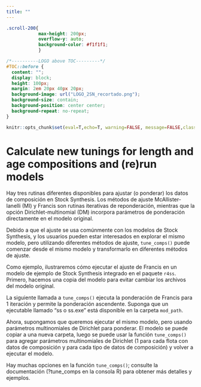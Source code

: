 ---
title: ""
---


```{css,echo=FALSE}
.scroll-200{
            max-height: 200px; 
            overflow-y: auto; 
            background-color: #f1f1f1;
            }
```


```{css,echo=FALSE}
/*----------LOGO above TOC---------*/
#TOC::before {
  content: "";
  display: block;
  height: 100px;
  margin: 2em 20px 40px 20px;
  background-image: url("LOGO_2SN_recortado.png");
  background-size: contain;
  background-position: center center;
  background-repeat: no-repeat;
}
```



```{r global-options, include=FALSE}
knitr::opts_chunk$set(eval=T,echo=T, warning=FALSE, message=FALSE,class.output="scroll-200")
```


# Calculate new tunings for length and age compositions and (re)run models

Hay tres rutinas diferentes disponibles para ajustar (o ponderar) los datos de composición en Stock Synthesis. Los métodos de ajuste McAllister-Ianelli (MI) y Francis son rutinas iterativas de reponderación, mientras que la opción Dirichlet-multinomial (DM) incorpora parámetros de ponderación directamente en el modelo original.

Debido a que el ajuste se usa comúnmente con los modelos de Stock Synthesis, y los usuarios pueden estar interesados en explorar el mismo modelo, pero utilizando diferentes métodos de ajuste, `tune_comps()` puede comenzar desde el mismo modelo y transformarlo en diferentes métodos de ajuste.

Como ejemplo, ilustraremos cómo ejecutar el ajuste de Francis en un modelo de ejemplo de Stock Synthesis integrado en el paquete `r4ss`. Primero, hacemos una copia del modelo para evitar cambiar los archivos del modelo original.

La siguiente llamada a `tune_comps()` ejecuta la ponderación de Francis para 1 iteración y permite la ponderación ascendente. Suponga que un ejecutable llamado "ss o ss.exe" está disponible en la carpeta `mod_path`.

Ahora, supongamos que queremos ejecutar el mismo modelo, pero usando parámetros multinomiales de Dirichlet para ponderar. El modelo se puede copiar a una nueva carpeta, luego se puede usar la función `tune_comps()` para agregar parámetros multinomiales de Dirichlet (1 para cada flota con datos de composición y para cada tipo de datos de composición) y volver a ejecutar el modelo.

Hay muchas opciones en la función `tune_comps()`; consulte la documentación (?tune_comps en la consola R) para obtener más detalles y ejemplos.




